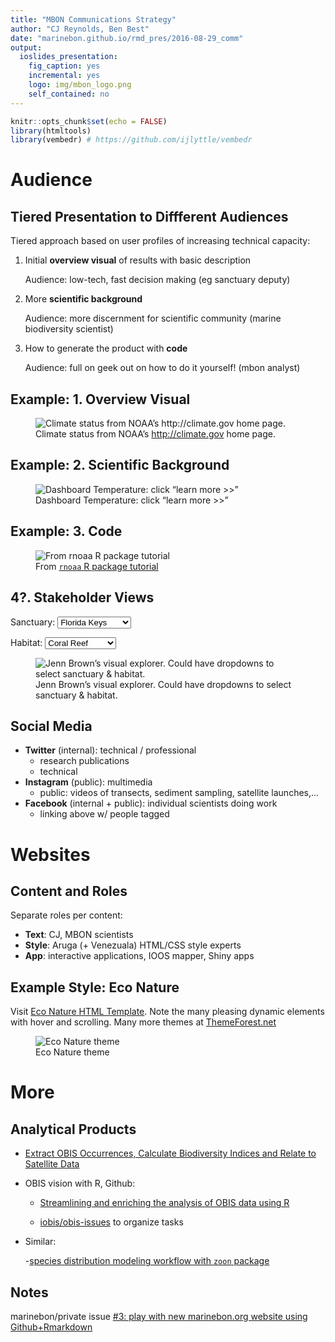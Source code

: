 ```yaml
---
title: "MBON Communications Strategy"
author: "CJ Reynolds, Ben Best"
date: "marinebon.github.io/rmd_pres/2016-08-29_comm"
output: 
  ioslides_presentation: 
    fig_caption: yes
    incremental: yes
    logo: img/mbon_logo.png
    self_contained: no
---
```


```r
knitr::opts_chunk$set(echo = FALSE)
library(htmltools)
library(vembedr) # https://github.com/ijlyttle/vembedr
```

# Audience

## Tiered Presentation to Diffferent Audiences

Tiered approach based on user profiles of increasing technical capacity:

1. Initial **overview visual** of results with basic description

    Audience: low-tech, fast decision making (eg sanctuary deputy)

2. More **scientific background**

    Audience: more discernment for scientific community (marine biodiversity scientist)

3. How to generate the product with **code**

    Audience: full on geek out on how to do it yourself! (mbon analyst)

## Example: 1. **Overview Visual**

![Climate status from NOAA's <http://climate.gov> home page.](img/noaa-climate_dashboard_s.png)

<!--
- "Global Climate Dashboard" -> "Global Marine Biodiversity Dashboard"?
- Click "learn more >>" for next step
-->

## Example: 2. **Scientific Background**

![Dashboard Temperature: click "learn more >>"](img/noaa-climate_temp-more_s.png)

## Example: 3. **Code**

![From [`rnoaa` R package tutorial](https://ropensci.org/tutorials/rnoaa_tutorial.html)](img/ropensci-rnoaa_tutorial-sea-ice_s.png)

## 4?. **Stakeholder Views**

<!--
shiny::selectInput('sanctuary', 'Sanctuary', c('Florida Keys','Monterey Bay','Channel Islands'))
-->
Sanctuary: 
    <select id="sanctuary"><option value="Florida Keys" selected>Florida Keys</option>
<option value="Monterey Bay">Monterey Bay</option>
<option value="Channel Islands">Channel Islands</option></select>

<!--
shiny::selectInput('habitat', 'Habitat', c('Coral Reef','Rocky Intertidal','Sand Flats'))
-->
Habitat:
    <select id="habitat"><option value="Coral Reef" selected>Coral Reef</option>
<option value="Rocky Intertidal">Rocky Intertidal</option>
<option value="Sand Flats">Sand Flats</option></select>

![Jenn Brown's visual explorer. Could have dropdowns to select sanctuary & habitat.](img/jenn-brown_sanctuary-sillhouette-to-data.png)

<!--
Jenn Brown's silhouette vision. dropdown for place, on hover of animal sillhouette see time series, click to get details on data inputs and see related issues (invasives, etc) with pics of spp. need to export JPG/PDF
-->

## Social Media

- **Twitter** (internal): technical / professional
    - research publications
    - technical
- **Instagram** (public): multimedia 
    - public: videos of transects, sediment sampling, satellite launches,...
- **Facebook** (internal + public): individual scientists doing work
    - linking above w/ people tagged

# Websites

## Content and Roles

Separate roles per content:

- **Text**: CJ, MBON scientists
- **Style**: Aruga (+ Venezuala) HTML/CSS style experts
- **App**: interactive applications, IOOS mapper, Shiny apps

## Example **Style**: Eco Nature

Visit [Eco Nature HTML Template](http://themes.cmsmasters.net/?theme=eco-nature-html). Note the many pleasing dynamic elements with hover and scrolling. Many more themes at [ThemeForest.net](http://ThemeForest.net)

![Eco Nature theme](img/themegarden_econature.png)


# More

## Analytical Products

- [Extract OBIS Occurrences, Calculate Biodiversity Indices and Relate to Satellite Data](https://marinebon.github.io/analysis/obis_biodiv.html)

- OBIS vision with R, Github: 

    - [Streamlining and enriching the analysis of OBIS data using R](http://iobis.org/2016/05/25/streamlining-analysis/)
    
    - [iobis/obis-issues](https://github.com/iobis/obis-issues/issues?utf8=%E2%9C%93&q=is%3Aopen%20is%3Aissue) to organize tasks

- Similar:

    -[species distribution modeling workflow with `zoon` package](http://rawgit.com/zoonproject/zoon/master/inst/doc/basic-zoon-usage.html)
    
## Notes

marinebon/private issue [#3: play with new marinebon.org website using Github+Rmarkdown](https://github.com/marinebon/private/issues/3#issuecomment-242828918)
